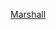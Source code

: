 {{US county navigation box
| template_name = 馬歇爾縣 (印地安納州)
| collapse_state = 
| listclass = hlist
| county = 馬歇爾縣
| state = 印地安納州

| map_image = Map of Indiana highlighting Marshall County.svg
| map_caption = 
| map_size = 100x100

| seat = 普利茅斯

| title1 = [[都市]]
| body1 = 
* [[普利茅斯 (印地安納州)|普利茅斯]]

| title2 = [[鎮|市鎮]]
| body2  = 
* [[阿爾戈斯 (印地安納州)|阿爾戈斯]] 
* [[波旁 (印地安納州)|波旁]] 
* [[不來梅 (印地安納州)|不來梅]] 
* [[卡爾弗 (印地安納州)|卡爾弗]] 
* [[拉巴斯 (印地安納州)|拉巴斯]]

| title3 = [[行政鎮區]]
| body3  =
* [[波旁鎮區 (印地安納州馬歇爾縣)|波旁]] 
* [[森特鎮區 (印地安納州馬歇爾縣)|森特]] 
* [[日爾曼鎮區 (印地安納州馬歇爾縣)|日爾曼]] 
* [[格林鎮區 (印地安納州馬歇爾縣)|格林]] 
* [[北鎮區 (印地安納州馬歇爾縣)|北]] 
* [[波爾克鎮區 (印地安納州馬歇爾縣)|波爾克]] 
* [[蒂珀卡努鎮區 (印地安納州馬歇爾縣)|蒂珀卡努]] 
* [[尤尼昂鎮區 (印地安納州馬歇爾縣)|尤尼昂]] 
* [[沃爾納特鎮區 (印地安納州馬歇爾縣)|沃爾納特]] 
* [[西鎮區 (印地安納州馬歇爾縣)|西]]

| title4 = [[人口普查指定地區]]
| body4 = 
* [[昆茨湖 (印地安納州)|昆茨湖]]‡

| title5 = [[非建制地區]]
| body5 = 
* [[伯爾奧克 (印地安納州馬歇爾縣)|伯爾奧克]] 
* [[唐納爾森 (印地安納州)|唐納爾森]] 
* [[哈里斯 (印地安納州)|哈里斯]] 
* [[希巴德 (印地安納州)|希巴德]] 
* [[因伍德 (印地安納州)|因伍德]] 
* [[拉巴斯章克申 (印地安納州)|拉巴斯章克申]] 
* [[林克維爾 (印地安納州)|林克維爾]] 
* [[馬克辛卡基 (印地安納州)|馬克辛卡基]] 
* [[舊蒂普市 (印地安納州)|舊蒂普市]] 
* [[拉特蘭 (印地安納州)|拉特蘭]] 
* [[蒂加登 (印地安納州)|蒂加登]] 
* [[蒂珀卡努 (印地安納州)|蒂珀卡努]] 
* [[雙子湖 (印地安納州)|雙子湖]] 
* [[泰納 (印地安納州)|泰納]] 
* [[沃爾納特 (印地安納州)|沃爾納特]]

| title6 = 備註
| body6 = ‡該聚居地有部分隸屬其他縣份

}}<noinclude>
[[Category:印第安納州縣份導航模板|Marshall]]
</noinclude>
